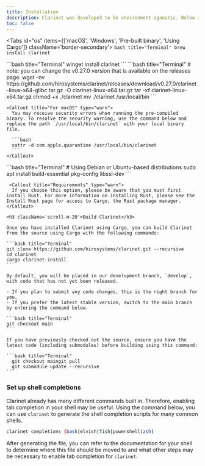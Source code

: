 ```yaml
---
title: Installation
description: Clarinet was developed to be environment-agnostic. Below are the different ways to install and build Clarinet on your machine.
toc: false
---
```


<Tabs id="os" items={['macOS', 'Windows', 'Pre-built binary', 'Using Cargo']} className='border-secondary'>
  <Tab value="macOS">
    ```bash title="Terminal"
    brew install clarinet
    ```
  </Tab>
  
  <Tab value="Windows">
    ```bash title="Terminal"
    winget install clarinet
    ```
  </Tab>

  <Tab value="Pre-built binary">
    ```bash title="Terminal"
    # note: you can change the v0.27.0 version that is available on the releases page.
    wget -nv https://github.com/hirosystems/clarinet/releases/download/v0.27.0/clarinet-linux-x64-glibc.tar.gz -O clarinet-linux-x64.tar.gz
    tar -xf clarinet-linux-x64.tar.gz
    chmod +x ./clarinet
    mv ./clarinet /usr/local/bin
    ```

    <Callout title="For macOS" type="warn">
      You may receive security errors when running the pre-compiled binary. To resolve the security warning, use the command below and replace the path `/usr/local/bin/clarinet` with your local binary file.

      ```bash
      xattr -d com.apple.quarantine /usr/local/bin/clarinet
      ```
    </Callout>
  </Tab>

  <Tab value="Using Cargo">    
    ```bash title="Terminal"
    # Using Debian or Ubuntu-based distributions
    sudo apt install build-essential pkg-config libssl-dev
    ```

     <Callout title="Requirements" type="warn">
      If you choose this option, please be aware that you must first install Rust. For more information on installing Rust, please see the Install Rust page for access to Cargo, the Rust package manager.
    </Callout>

    <h3 className='scroll-m-20'>Build Clarinet</h3>

    Once you have installed Clarinet using Cargo, you can build Clarinet from the source using Cargo with the following commands:

    ```bash title="Terminal"
    git clone https://github.com/hirosystems/clarinet.git --recursive
    cd clarinet
    cargo clarinet-install
    ```

    By default, you will be placed in our development branch, `develop`, with code that has not yet been released.

    - If you plan to submit any code changes, this is the right branch for you.
    - If you prefer the latest stable version, switch to the main branch by entering the command below.

    ```bash title="Terminal"
    git checkout main
    ```

    If you have previously checked out the source, ensure you have the latest code (including submodules) before building using this command:

    ```bash title="Terminal"
      git checkout maingit pull
      git submodule update --recursive
    ```
  </Tab>
</Tabs>

### Set up shell completions

Clarinet already has many different commands built in. Therefore, enabling tab completion in your shell may be useful. Using the command below, you can use `clarinet` to generate the shell completion scripts for many common shells.

```bash title="Terminal"
clarinet completions (bash|elvish|fish|powershell|zsh)
```

After generating the file, you can refer to the documentation for your shell to determine where this file should be moved to and what other steps may be necessary to enable tab completion for `clarinet`.
